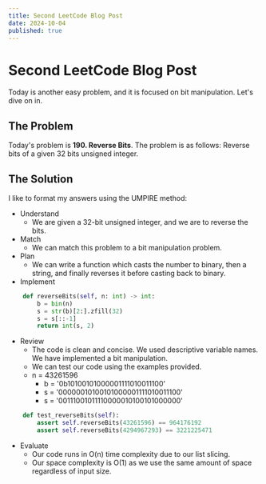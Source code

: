 ```yaml
---
title: Second LeetCode Blog Post 
date: 2024-10-04
published: true
---
```


# Second LeetCode Blog Post
Today is another easy problem, and it is focused on bit manipulation.
Let's dive on in.
## The Problem
Today's problem is **190. Reverse Bits**. The problem is as follows:
Reverse bits of a given 32 bits unsigned integer.

## The Solution
I like to format my answers using the UMPIRE method:
* Understand
    * We are given a 32-bit unsigned integer, and we are to reverse the bits.
* Match
    * We can match this problem to a bit manipulation problem.
* Plan
    * We can write a function which casts the number to binary, then a string, and finally reverses it before casting back to binary.
* Implement
``` python
    def reverseBits(self, n: int) -> int:
        b = bin(n)
        s = str(b)[2:].zfill(32)
        s = s[::-1]
        return int(s, 2) 
```
* Review
    * The code is clean and concise. We used descriptive variable names. We have implemented a bit manipulation.
    * We can test our code using the examples provided.
    * n = 43261596
        * b = '0b10100101000001111010011100'
        * s = '00000010100101000001111010011100'
        * s = '00111001011110000010100101000000'
``` python
    def test_reverseBits(self):
        assert self.reverseBits(43261596) == 964176192
        assert self.reverseBits(4294967293) == 3221225471
```
* Evaluate
    * Our code runs in O(n) time complexity due to our list slicing.
    * Our space complexity is O(1) as we use the same amount of space regardless of input size.
